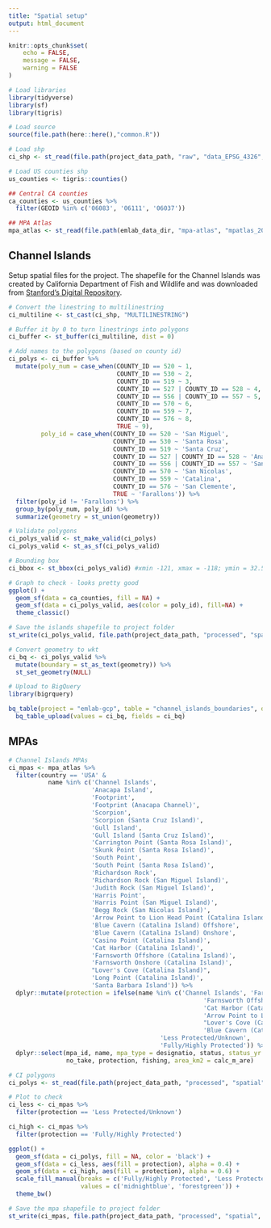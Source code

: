 ```yaml
---
title: "Spatial setup"
output: html_document
---
```


```r
knitr::opts_chunk$set(
	echo = FALSE,
	message = FALSE,
	warning = FALSE
)
```

```r
# Load libraries
library(tidyverse)
library(sf)
library(tigris)

# Load source
source(file.path(here::here(),"common.R"))

# Load shp 
ci_shp <- st_read(file.path(project_data_path, "raw", "data_EPSG_4326", "california_islands.shp"))

# Load US counties shp 
us_counties <- tigris::counties()

## Central CA counties 
ca_counties <- us_counties %>% 
  filter(GEOID %in% c('06083', '06111', '06037'))

## MPA Atlas 
mpa_atlas <- st_read(file.path(emlab_data_dir, "mpa-atlas", "mpatlas_20201223_clean", "mpatlas_20201223_clean.shp"))
```

## Channel Islands 

Setup spatial files for the project. The shapefile for the Channel Islands was created by California Department of Fish and Wildlife and was downloaded from [Stanford's Digital Repository](https://purl.stanford.edu/nd958xt7750).  

```r
# Convert the linestring to multilinestring
ci_multiline <- st_cast(ci_shp, "MULTILINESTRING")

# Buffer it by 0 to turn linestrings into polygons 
ci_buffer <- st_buffer(ci_multiline, dist = 0)

# Add names to the polygons (based on county id)
ci_polys <- ci_buffer %>% 
  mutate(poly_num = case_when(COUNTY_ID == 520 ~ 1,
                              COUNTY_ID == 530 ~ 2,
                              COUNTY_ID == 519 ~ 3,
                              COUNTY_ID == 527 | COUNTY_ID == 528 ~ 4,
                              COUNTY_ID == 556 | COUNTY_ID == 557 ~ 5,
                              COUNTY_ID == 570 ~ 6,
                              COUNTY_ID == 559 ~ 7,
                              COUNTY_ID == 576 ~ 8,
                              TRUE ~ 9),
         poly_id = case_when(COUNTY_ID == 520 ~ 'San Miguel',
                             COUNTY_ID == 530 ~ 'Santa Rosa',
                             COUNTY_ID == 519 ~ 'Santa Cruz',
                             COUNTY_ID == 527 | COUNTY_ID == 528 ~ 'Anacapa',
                             COUNTY_ID == 556 | COUNTY_ID == 557 ~ 'Santa Barbara',
                             COUNTY_ID == 570 ~ 'San Nicolas',
                             COUNTY_ID == 559 ~ 'Catalina',
                             COUNTY_ID == 576 ~ 'San Clemente',
                             TRUE ~ 'Farallons')) %>% 
  filter(poly_id != 'Farallons') %>% 
  group_by(poly_num, poly_id) %>% 
  summarize(geometry = st_union(geometry))

# Validate polygons 
ci_polys_valid <- st_make_valid(ci_polys)
ci_polys_valid <- st_as_sf(ci_polys_valid)

# Bounding box 
ci_bbox <- st_bbox(ci_polys_valid) #xmin -121, xmax = -118; ymin = 32.5, ymax=34.5

# Graph to check - looks pretty good 
ggplot() + 
  geom_sf(data = ca_counties, fill = NA) + 
  geom_sf(data = ci_polys_valid, aes(color = poly_id), fill=NA) + 
  theme_classic()
```

```r
# Save the islands shapefile to project folder
st_write(ci_polys_valid, file.path(project_data_path, "processed", "spatial", "channel_islands.shp"))

# Convert geometry to wkt
ci_bq <- ci_polys_valid %>% 
  mutate(boundary = st_as_text(geometry)) %>% 
  st_set_geometry(NULL)

# Upload to BigQuery
library(bigrquery)

bq_table(project = "emlab-gcp", table = "channel_islands_boundaries", dataset = "boi_dive_project") %>%
  bq_table_upload(values = ci_bq, fields = ci_bq)
```

## MPAs

```r
# Channel Islands MPAs
ci_mpas <- mpa_atlas %>% 
  filter(country == 'USA' & 
           name %in% c('Channel Islands', 
                       'Anacapa Island',
                       'Footprint',
                       'Footprint (Anacapa Channel)',
                       'Scorpion',
                       'Scorpion (Santa Cruz Island)',
                       'Gull Island',
                       'Gull Island (Santa Cruz Island)',
                       'Carrington Point (Santa Rosa Island)',
                       'Skunk Point (Santa Rosa Island)',
                       'South Point',
                       'South Point (Santa Rosa Island)',
                       'Richardson Rock',
                       'Richardson Rock (San Miguel Island)',
                       'Judith Rock (San Miguel Island)',
                       'Harris Point',
                       'Harris Point (San Miguel Island)',
                       'Begg Rock (San Nicolas Island)',
                       'Arrow Point to Lion Head Point (Catalina Island)',
                       'Blue Cavern (Catalina Island) Offshore',
                       'Blue Cavern (Catalina Island) Onshore',
                       'Casino Point (Catalina Island)',
                       'Cat Harbor (Catalina Island)',
                       'Farnsworth Offshore (Catalina Island)',
                       'Farnsworth Onshore (Catalina Island)',
                       "Lover's Cove (Catalina Island)",
                       'Long Point (Catalina Island)',
                       'Santa Barbara Island')) %>% 
  dplyr::mutate(protection = ifelse(name %in% c('Channel Islands', 'Farnsworth Onshore (Catalina Island)',
                                                      'Farnsworth Offshore (Catalina Island)',
                                                      'Cat Harbor (Catalina Island)',
                                                      'Arrow Point to Lion Head Point (Catalina Island)',
                                                      "Lover's Cove (Catalina Island)",
                                                      'Blue Cavern (Catalina Island) Offshore'), 
                                          'Less Protected/Unknown',
                                          'Fully/Highly Protected')) %>% 
  dplyr::select(mpa_id, name, mpa_type = designatio, status, status_yr = status_yea, 
                no_take, protection, fishing, area_km2 = calc_m_are)

# CI polygons
ci_polys <- st_read(file.path(project_data_path, "processed", "spatial", "channel_islands.shp"))

# Plot to check 
ci_less <- ci_mpas %>% 
  filter(protection == 'Less Protected/Unknown')

ci_high <- ci_mpas %>% 
  filter(protection == 'Fully/Highly Protected')

ggplot() + 
  geom_sf(data = ci_polys, fill = NA, color = 'black') + 
  geom_sf(data = ci_less, aes(fill = protection), alpha = 0.4) + 
  geom_sf(data = ci_high, aes(fill = protection), alpha = 0.6) + 
  scale_fill_manual(breaks = c('Fully/Highly Protected', 'Less Protected/Unknown'),
                    values = c('midnightblue', 'forestgreen')) + 
  theme_bw()
```
```r
# Save the mpa shapefile to project folder
st_write(ci_mpas, file.path(project_data_path, "processed", "spatial", "channel_islands_mpas.shp"))
```



